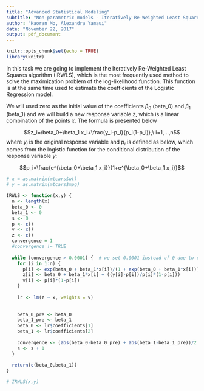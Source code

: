 ```yaml
---
title: "Advanced Statistical Modeling"
subtitle: "Non-parametric models - Iteratively Re-Weighted Least Squares"
author: "Haoran Mo, Alexandra Yamaui"
date: "November 22, 2017"
output: pdf_document
---
```


```r
knitr::opts_chunk$set(echo = TRUE)
library(knitr)
```

In this task we are going to implement the Iteratively Re-Weighted Least Squares algorithm (IRWLS), which is the most frequently used method to solve the maximization problem of the log-likelihood function. This function is at the same time used to estimate the coefficients of the Logistic Regression model.

We will used zero as the initial value of the coefficients $\beta_0$ (beta_0) and $\beta_1$ (beta_1) and we will build a new response variable $z$, which is a linear combination of the points $x$. The formula is presented below

$$z_i=\beta_0+\beta_1 x_i+\frac{y_i-p_i}{p_i(1-p_i)},\ i=1,...,n$$
where $y_i$ is the original response variable and $p_i$ is defined as below, which comes from the logistic function for the conditional distribution of the response variable $y$:

$$p_i=\frac{e^{\beta_0+\beta_1 x_i}}{1+e^{\beta_0+\beta_1 x_i}}$$

```r
# x = as.matrix(mtcars$wt)
# y = as.matrix(mtcars$mpg)

IRWLS <- function(x,y) {
  n <- length(x)
  beta_0 <- 0
  beta_1 <- 0
  s <- 0
  p <- c()
  v <- c()
  z <- c()
  convergence = 1
  #convergence != TRUE
  
  while (convergence > 0.0001) {  # we set 0.0001 instead of 0 due to computing cost concerned.
    for (i in 1:n) {
      p[i] <- exp(beta_0 + beta_1*x[i])/(1 + exp(beta_0 + beta_1*x[i]))
      z[i] <- beta_0 + beta_1*x[i] + ((y[i]-p[i])/p[i]*(1-p[i]))
      v[i] <- p[i]*(1-p[i])
    }
    
    lr <- lm(z ~ x, weights = v)
    
    
    beta_0_pre <- beta_0
    beta_1_pre <- beta_1
    beta_0 <- lr$coefficients[1]
    beta_1 <- lr$coefficients[2]
    
    convergence <- (abs(beta_0-beta_0_pre) + abs(beta_1-beta_1_pre))/2
    s <- s + 1
  }
  
  return(c(beta_0,beta_1))
}

# IRWLS(x,y)

```